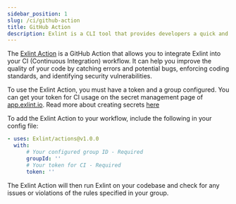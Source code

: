 ```yaml
---
sidebar_position: 1
slug: /ci/github-action
title: GitHub Action
description: Exlint is a CLI tool that provides developers a quick and efficient application of multiple coding rule policies in multiple projects
---
```



The [Exlint Action](https://github.com/Exlint/actions) is a GitHub Action that allows you to integrate Exlint into your CI (Continuous Integration) workflow.
It can help you improve the quality of your code by catching errors and potential bugs, enforcing coding standards, and identifying security vulnerabilities.

To use the Exlint Action, you must have a token and a group configured. You can get your token for CI usage on the secret management page of [app.exlint.io](https://app.exlint.io).
Read more about creating secrets [here](/setup/secret-management)

To add the Exlint Action to your workflow, include the following in your config file:

```yaml title="Github Action"
- uses: Exlint/actions@v1.0.0
  with:
      # Your configured group ID - Required
      groupId: ''
      # Your token for CI - Required
      token: ''
```

The Exlint Action will then run Exlint on your codebase and check for any issues or violations of the rules specified in your group.
